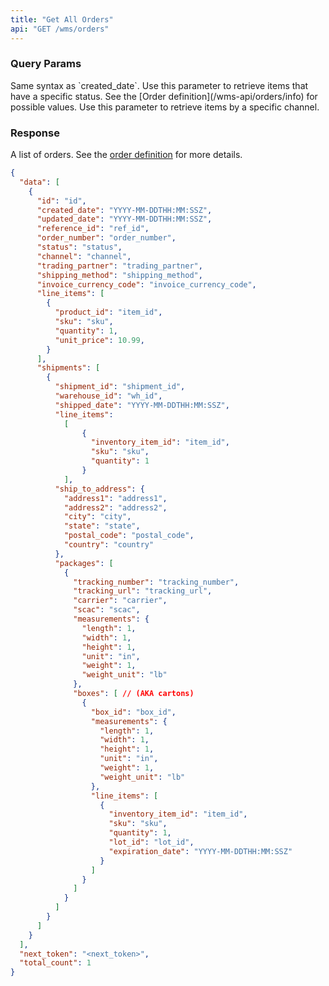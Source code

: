 ```yaml
---
title: "Get All Orders"
api: "GET /wms/orders"
---
```


<Snippet file="headers.mdx" />

### Query Params
<Snippet file="page-token.mdx" />

<Snippet file="created_date_query_param.mdx" />

<ParamField query="updated_date" type="string" optional>
  Same syntax as `created_date`.
</ParamField>

<ParamField query="status" type="string" optional>
  Use this parameter to retrieve items that have a specific status.
  See the [Order definition](/wms-api/orders/info) for possible values.
</ParamField>

<ParamField query="channel" type="string" optional>
  Use this parameter to retrieve items by a specific channel.
</ParamField>

### Response

<ResponseField name="data" type="list of orders">

A list of orders. See the [order definition](/wms-api/orders/info) for more details.

<Snippet file="order.mdx" />

</ResponseField>

<Snippet file="total_count.mdx" />

<Snippet file="next-token.mdx" />

<ResponseExample>

```json Response
{
  "data": [
    {
      "id": "id",
      "created_date": "YYYY-MM-DDTHH:MM:SSZ",
      "updated_date": "YYYY-MM-DDTHH:MM:SSZ",
      "reference_id": "ref_id",
      "order_number": "order_number",
      "status": "status",
      "channel": "channel",
      "trading_partner": "trading_partner",
      "shipping_method": "shipping_method",
      "invoice_currency_code": "invoice_currency_code",
      "line_items": [
        {
          "product_id": "item_id",
          "sku": "sku",
          "quantity": 1,
          "unit_price": 10.99,
        }
      ],
      "shipments": [
        {
          "shipment_id": "shipment_id",
          "warehouse_id": "wh_id",
          "shipped_date": "YYYY-MM-DDTHH:MM:SSZ",
          "line_items":
            [
                {
                  "inventory_item_id": "item_id",
                  "sku": "sku",
                  "quantity": 1
                }
            ],
          "ship_to_address": {
            "address1": "address1",
            "address2": "address2",
            "city": "city",
            "state": "state",
            "postal_code": "postal_code",
            "country": "country"
          },
          "packages": [
            {
              "tracking_number": "tracking_number",
              "tracking_url": "tracking_url",
              "carrier": "carrier",
              "scac": "scac",
              "measurements": {
                "length": 1,
                "width": 1,
                "height": 1,
                "unit": "in",
                "weight": 1,
                "weight_unit": "lb"
              },
              "boxes": [ // (AKA cartons)
                {
                  "box_id": "box_id",
                  "measurements": {
                    "length": 1,
                    "width": 1,
                    "height": 1,
                    "unit": "in",
                    "weight": 1,
                    "weight_unit": "lb"
                  },
                  "line_items": [
                    {
                      "inventory_item_id": "item_id",
                      "sku": "sku",
                      "quantity": 1,
                      "lot_id": "lot_id",
                      "expiration_date": "YYYY-MM-DDTHH:MM:SSZ"
                    }
                  ]
                }
              ]
            }
          ]
        }
      ]
    }
  ],
  "next_token": "<next_token>",
  "total_count": 1
}
```

</ResponseExample>

